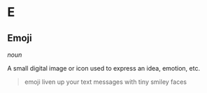 # E

## Emoji

_noun_

A small digital image or icon used to express an idea, emotion, etc.

> emoji liven up your text messages with tiny smiley faces
